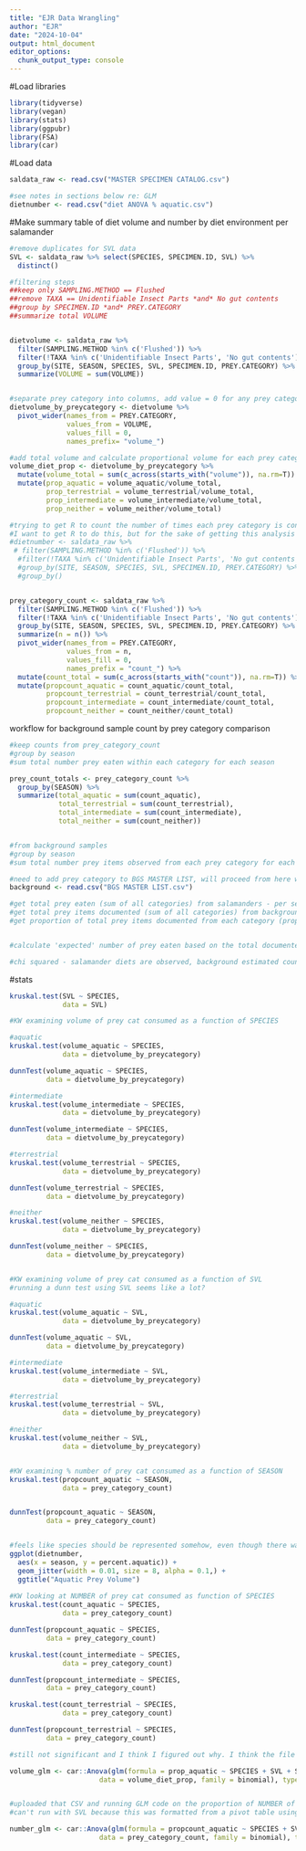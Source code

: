 ```yaml
---
title: "EJR Data Wrangling"
author: "EJR"
date: "2024-10-04"
output: html_document
editor_options: 
  chunk_output_type: console
---
```


#Load libraries
```r
library(tidyverse)
library(vegan)
library(stats)
library(ggpubr)
library(FSA)
library(car)
```

#Load data

```r
saldata_raw <- read.csv("MASTER SPECIMEN CATALOG.csv")

#see notes in sections below re: GLM
dietnumber <- read.csv("diet ANOVA % aquatic.csv")

```


#Make summary table of diet volume and number by diet environment per salamander

```r
#remove duplicates for SVL data
SVL <- saldata_raw %>% select(SPECIES, SPECIMEN.ID, SVL) %>%
  distinct()

#filtering steps
##keep only SAMPLING.METHOD == Flushed
##remove TAXA == Unidentifiable Insect Parts *and* No gut contents
##group by SPECIMEN.ID *and* PREY.CATEGORY
##summarize total VOLUME


dietvolume <- saldata_raw %>%
  filter(SAMPLING.METHOD %in% c('Flushed')) %>%
  filter(!TAXA %in% c('Unidentifiable Insect Parts', 'No gut contents')) %>%
  group_by(SITE, SEASON, SPECIES, SVL, SPECIMEN.ID, PREY.CATEGORY) %>%  #add whatever columns need to be kept
  summarize(VOLUME = sum(VOLUME))


#separate prey category into columns, add value = 0 for any prey categories not observed for a specimen
dietvolume_by_preycategory <- dietvolume %>%
  pivot_wider(names_from = PREY.CATEGORY,
              values_from = VOLUME,
              values_fill = 0,
              names_prefix= "volume_")

#add total volume and calculate proportional volume for each prey category
volume_diet_prop <- dietvolume_by_preycategory %>%
  mutate(volume_total = sum(c_across(starts_with("volume")), na.rm=T)) %>%
  mutate(prop_aquatic = volume_aquatic/volume_total, 
         prop_terrestrial = volume_terrestrial/volume_total, 
         prop_intermediate = volume_intermediate/volume_total, 
         prop_neither = volume_neither/volume_total)

#trying to get R to count the number of times each prey category is consumed by each individual salamander to replicate the GLM that had significant results
#I want to get R to do this, but for the sake of getting this analysis done, I am uploading the csv
#dietnumber <- saldata_raw %>%
 # filter(SAMPLING.METHOD %in% c('Flushed')) %>%
  #filter(!TAXA %in% c('Unidentifiable Insect Parts', 'No gut contents')) %>%
  #group_by(SITE, SEASON, SPECIES, SVL, SPECIMEN.ID, PREY.CATEGORY) %>%
  #group_by()


prey_category_count <- saldata_raw %>%
  filter(SAMPLING.METHOD %in% c('Flushed')) %>%
  filter(!TAXA %in% c('Unidentifiable Insect Parts', 'No gut contents')) %>%
  group_by(SITE, SEASON, SPECIES, SVL, SPECIMEN.ID, PREY.CATEGORY) %>%
  summarize(n = n()) %>%
  pivot_wider(names_from = PREY.CATEGORY, 
              values_from = n,
              values_fill = 0,
              names_prefix = "count_") %>%
  mutate(count_total = sum(c_across(starts_with("count")), na.rm=T)) %>%
  mutate(propcount_aquatic = count_aquatic/count_total, 
         propcount_terrestrial = count_terrestrial/count_total, 
         propcount_intermediate = count_intermediate/count_total, 
         propcount_neither = count_neither/count_total)
```


workflow for background sample count by prey category comparison
```r
#keep counts from prey_category_count
#group by season
#sum total number prey eaten within each category for each season

prey_count_totals <- prey_category_count %>%
  group_by(SEASON) %>%
  summarize(total_aquatic = sum(count_aquatic),
            total_terrestrial = sum(count_terrestrial),
            total_intermediate = sum(count_intermediate),
            total_neither = sum(count_neither))


#from background samples
#group by season
#sum total number prey items observed from each prey category for each season

#need to add prey category to BGS MASTER LIST, will proceed from here when updated
background <- read.csv("BGS MASTER LIST.csv")

#get total prey eaten (sum of all categories) from salamanders - per season
#get total prey items documented (sum of all categories) from background - per season
#get proportion of total prey items documented from each category (prop of total) - per season


#calculate 'expected' number of prey eaten based on the total documented and category proportions

#chi squared - salamander diets are observed, background estimated counts from proportions are expected
```


#stats

```r
kruskal.test(SVL ~ SPECIES,
             data = SVL)

#KW examining volume of prey cat consumed as a function of SPECIES

#aquatic
kruskal.test(volume_aquatic ~ SPECIES,
             data = dietvolume_by_preycategory)

dunnTest(volume_aquatic ~ SPECIES,
         data = dietvolume_by_preycategory)

#intermediate
kruskal.test(volume_intermediate ~ SPECIES,
             data = dietvolume_by_preycategory)

dunnTest(volume_intermediate ~ SPECIES,
         data = dietvolume_by_preycategory)

#terrestrial
kruskal.test(volume_terrestrial ~ SPECIES,
             data = dietvolume_by_preycategory)

dunnTest(volume_terrestrial ~ SPECIES,
         data = dietvolume_by_preycategory)

#neither
kruskal.test(volume_neither ~ SPECIES,
             data = dietvolume_by_preycategory)

dunnTest(volume_neither ~ SPECIES,
         data = dietvolume_by_preycategory)


#KW examining volume of prey cat consumed as a function of SVL
#running a dunn test using SVL seems like a lot?

#aquatic
kruskal.test(volume_aquatic ~ SVL,
             data = dietvolume_by_preycategory)

dunnTest(volume_aquatic ~ SVL,
         data = dietvolume_by_preycategory)

#intermediate
kruskal.test(volume_intermediate ~ SVL,
             data = dietvolume_by_preycategory)

#terrestrial
kruskal.test(volume_terrestrial ~ SVL,
             data = dietvolume_by_preycategory)

#neither
kruskal.test(volume_neither ~ SVL,
             data = dietvolume_by_preycategory)


#KW examining % number of prey cat consumed as a function of SEASON
kruskal.test(propcount_aquatic ~ SEASON,
             data = prey_category_count)


dunnTest(propcount_aquatic ~ SEASON,
         data = prey_category_count)


#feels like species should be represented somehow, even though there was no significant difference in proportion aquatic prey consumed between species..
ggplot(dietnumber,
  aes(x = season, y = percent.aquatic)) +
  geom_jitter(width = 0.01, size = 8, alpha = 0.1,) +
  ggtitle("Aquatic Prey Volume")
  
#KW looking at NUMBER of prey cat consumed as function of SPECIES
kruskal.test(count_aquatic ~ SPECIES,
             data = prey_category_count)

dunnTest(propcount_aquatic ~ SPECIES,
         data = prey_category_count)

kruskal.test(count_intermediate ~ SPECIES,
             data = prey_category_count)

dunnTest(propcount_intermediate ~ SPECIES,
         data = prey_category_count)

kruskal.test(count_terrestrial ~ SPECIES,
             data = prey_category_count)

dunnTest(propcount_terrestrial ~ SPECIES,
         data = prey_category_count)

```

```r

#still not significant and I think I figured out why. I think the file "diet ANOVA % aquatic" was originally used to run the GLM that gave significant results, and that was based on the NUMBER of each type of prey consumed, not the VOLUME.

volume_glm <- car::Anova(glm(formula = prop_aquatic ~ SPECIES + SVL + SEASON,
                      data = volume_diet_prop, family = binomial), type = 3)


#uploaded that CSV and running GLM code on the proportion of NUMBER of prey type consumed
#can't run with SVL because this was formatted from a pivot table using size class, need to get R to make this dataset but don't have time to figure it out right now

number_glm <- car::Anova(glm(formula = propcount_aquatic ~ SPECIES + SVL + SEASON,
                      data = prey_category_count, family = binomial), type = 3)

```
